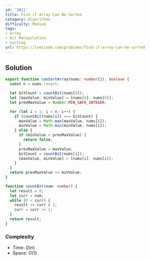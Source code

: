 ```yaml
---
id: '3011'
title: Find if Array Can Be Sorted
category: Algorithms
difficulty: Medium
tags:
- Array
- Bit Manipulation
- Sorting
url: https://leetcode.com/problems/find-if-array-can-be-sorted
---
```


## Solution

```typescript filename="solution.ts" copy
export function canSortArray(nums: number[]): boolean {
  const n = nums.length;

  let bitCount = countBit(nums[0]);
  let [maxValue, minValue] = [nums[0], nums[0]];
  let prevMaxValue = Number.MIN_SAFE_INTEGER;

  for (let i = 1; i < n; i++) {
    if (countBit(nums[i]) === bitCount) {
      maxValue = Math.max(maxValue, nums[i]);
      minValue = Math.min(minValue, nums[i]);
    } else {
      if (minValue < prevMaxValue) {
        return false;
      }
      prevMaxValue = maxValue;
      bitCount = countBit(nums[i]);
      [maxValue, minValue] = [nums[i], nums[i]];
    }
  }
  return prevMaxValue <= minValue;
}

function countBit(num: number) {
  let result = 0;
  let curr = num;
  while (0 < curr) {
    result += curr & 1;
    curr = curr >> 1;
  }
  return result;
}
```

### Complexity

- Time: $O(n)$
- Space: $O(1)$

